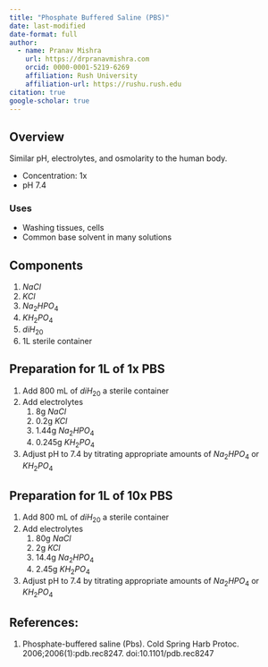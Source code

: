 ```yaml
---
title: "Phosphate Buffered Saline (PBS)"
date: last-modified
date-format: full
author:
  - name: Pranav Mishra
    url: https://drpranavmishra.com
    orcid: 0000-0001-5219-6269 
    affiliation: Rush University
    affiliation-url: https://rushu.rush.edu 
citation: true
google-scholar: true
---
```

## Overview
Similar pH, electrolytes, and osmolarity to the human body.

- Concentration: 1x
- pH 7.4

### Uses
- Washing tissues, cells
- Common base solvent in many solutions
  
## Components
1. $NaCl$
2. $KCl$
3. $Na_2HPO_4$
4. $KH_2PO_4$
5. $diH_20$
6. 1L sterile container


## Preparation for 1L of 1x PBS
1. Add 800 mL of $diH_20$ a sterile container
2. Add electrolytes
   1. 8g $NaCl$
   2. 0.2g $KCl$
   3. 1.44g $Na_2HPO_4$
   4. 0.245g $KH_2PO_4$
3. Adjust pH to 7.4 by titrating appropriate amounts of $Na_2HPO_4$ or $KH_2PO_4$

## Preparation for 1L of 10x PBS
1. Add 800 mL of $diH_20$ a sterile container
2. Add electrolytes
   1. 80g $NaCl$
   2. 2g $KCl$
   3. 14.4g $Na_2HPO_4$
   4. 2.45g $KH_2PO_4$
3. Adjust pH to 7.4 by titrating appropriate amounts of $Na_2HPO_4$ or $KH_2PO_4$


## References:
1. Phosphate-buffered saline (Pbs). Cold Spring Harb Protoc. 2006;2006(1):pdb.rec8247. doi:10.1101/pdb.rec8247